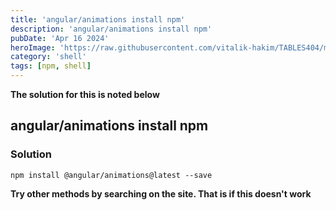 ```yaml
---
title: 'angular/animations install npm'
description: 'angular/animations install npm'
pubDate: 'Apr 16 2024'
heroImage: 'https://raw.githubusercontent.com/vitalik-hakim/TABLES404/main/error_b/SHELL.jpg'
category: 'shell'
tags: [npm, shell]
---
```


**The solution for this is noted below**

## angular/animations install npm

### Solution

```shell
npm install @angular/animations@latest --save
```

**Try other methods by searching on the site. That is if this doesn't work**
